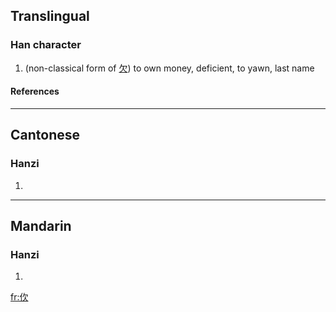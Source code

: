 ==Translingual==
===Han character===
{{Han char|rn=9|rad=人|as=04|sn=6|four=|canj=人弓人 (ONO)}}
# (non-classical form of [[欠]]) to own money, deficient, to yawn, last name
====References====
{{Han ref|kx=0094.100|hdz=10125.020|uh=3438|ud=13368}}

----
==Cantonese==
===Hanzi===
{{yue-hanzi|jyut=|y=gim1, him3}}
# {{defn|Cantonese}}

----
==Mandarin==
===Hanzi===
{{cmn-hanzi|pin=[[qiàn]] (qian4)|wg=ch'ien<sup>4</sup>}}
# {{defn|Mandarin}}

[[fr:㐸]]
